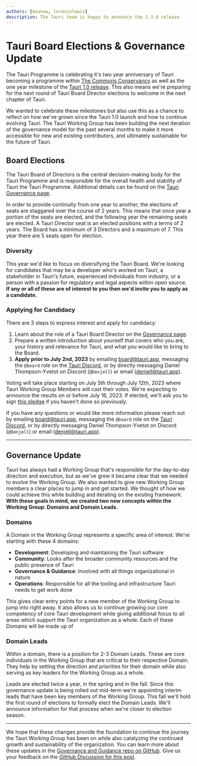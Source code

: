 ```yaml
---
authors: [beanow, lorenzolewis]
description: The Tauri team is happy to announce the 1.3.0 release.
---
```


# Tauri Board Elections & Governance Update

The Tauri Programme is celebrating it's two year anniversary of Tauri becoming a programme within [The Commons Conservancy](https://commonsconservancy.org/) as well as the one year milestone of the [Tauri 1.0 release](/blog/2022/06/19/tauri-1-0). This also means we're preparing for the next round of Tauri Board Director elections to welcome in the next chapter of Tauri.

We wanted to celebrate these milestones but also use this as a chance to reflect on how we've grown since the Tauri 1.0 launch and how to continue evolving Tauri. The Tauri Working Group has been building the next iteration of the governance model for the past several months to make it more accessible for new and existing contributors, and ultimately sustainable for the future of Tauri.

<!-- truncate -->

## Board Elections

The Tauri Board of Directors is the central decision-making body for the Tauri Programme and is responsible for the overall health and stability of Tauri the Tauri Programme. Additional details can be found on the [Tauri Governance page](/about/governance).

In order to provide continuity from one year to another, the elections of seats are staggared over the course of 2 years. This means that once year a portion of the seats are elected, and the following year the remaining seats are elected. A Tauri Director seat is an elected positions with a terms of 2 years. The Board has a minimum of 3 Directors and a maximum of 7. This year there are 5 seats open for election.

### Diversity

This year we'd like to focus on diversifying the Tauri Board. We're looking for candidates that may be a developer who's worked on Tauri, a stakeholder in Tauri's future, experienced individuals from industry, or a person with a passion for regulatory and legal aspects within open source. **If any or all of these are of interest to you then we'd invite you to apply as a candidate.**

### Applying for Candidacy

There are 3 steps to express interest and apply for candidacy:

1. Learn about the role of a Tauri Board Director on the [Governance page](/about/governance#tauri-board--board-directors).
2. Prepare a written introduction about yourself that covers who you are, your history and relevance for Tauri, and what you would like to bring to the Board.
3. **Apply prior to July 2nd, 2023** by emailing [board@tauri.app](mailto:board@tauri.app), messaging the `@board` role on the [Tauri Discord](https://discord.com/invite/tauri), or by directly messaging Daniel Thompson-Yvetot on Discord (`@Denjell`) or email ([denjell@tauri.app](mailto:denjell@tauri.app)).

Voting will take place starting on July 5th through July 12th, 2023 where Tauri Working Group Members will cast their votes. We're expecting to announce the results on or before July 16, 2023. If elected, we'll ask you to sign [this pledge](https://dracc.commonsconservancy.org/0016/) if you haven't done so previously.

If you have any questions or would like more information please reach out by emailing [board@tauri.app](mailto:board@tauri.app), messaging the `@board` role on the [Tauri Discord](https://discord.com/invite/tauri), or by directly messaging Daniel Thompson-Yvetot on Discord (`@Denjell`) or email ([denjell@tauri.app](mailto:denjell@tauri.app)).

---

## Governance Update

Tauri has always had a Working Group that's responsible for the day-to-day direction and execution, but as we've grew it became clear that we needed to evolve the Working Group. We also wanted to give new Working Group members a clear places to jump in and get started. We thought of how we could achieve this while building and iterating on the existing framework.  **With these goals in mind, we created two new concepts within the Working Group: Domains and Domain Leads.**

### Domains

A Domain in the Working Group represents a specific area of interest. We're starting with these 4 domains:

- **Development**: Developing and maintaining the Tauri software
- **Community**: Looks after the broader community resources and the public presence of Tauri
- **Governance & Guidance**: Involved with all things organizational in nature
- **Operations**: Responsible for all the tooling and infrastructure Tauri needs to get work done

This gives clear entry points for a new member of the Working Group to jump into right away. It also allows us to continue growing our core competency of core Tauri development while giving additional focus to all areas which support the Tauri organization as a whole. Each of these Domains will be made up of 

### Domain Leads

Within a domain, there is a position for 2-3 Domain Leads. These are core individuals in the Working Group that are critical to their respective Domain. They help by setting the direction and priorities for their domain while also serving as key leaders for the Working Group as a whole.

Leads are elected twice a year, in the spring and in the fall. Since this governance update is being rolled out mid-term we're appointing interim leads that have been key members of the Working Group. This fall we'll hold the first round of elections to formally elect the Domain Leads. We'll announce information for that process when we're closer to election season.

---

We hope that these changes provide the foundation to continue the journey the Tauri Working Group has been on while also  catalyzing the continued growth and sustainability of the organization. You can learn more about these updates in the [Governance and Guidance repo on GitHub](https://github.com/tauri-apps/governance-and-guidance). Give us your feedback on the [GitHub Discussion for this post](https://github.com/tauri-apps/tauri-docs/discussions/1116).